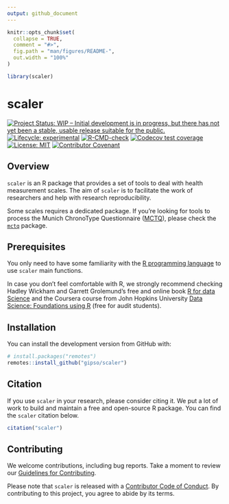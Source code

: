```yaml
---
output: github_document
---
```


<!-- README.md is generated from README.Rmd. Please edit that file -->

```r
knitr::opts_chunk$set(
  collapse = TRUE,
  comment = "#>",
  fig.path = "man/figures/README-",
  out.width = "100%"
)

library(scaler)
```

# scaler

<!-- badges: start -->
[![Project Status: WIP – Initial development is in progress, but there has not yet been a stable, usable release suitable for the public.](https://www.repostatus.org/badges/latest/wip.svg)](https://www.repostatus.org/#wip)
[![Lifecycle: experimental](https://img.shields.io/badge/lifecycle-experimental-orange.svg)](https://lifecycle.r-lib.org/articles/stages.html#experimental)
[![R-CMD-check](https://github.com/gipso/scaler/workflows/R-CMD-check/badge.svg)](https://github.com/gipso/scaler/actions)
[![Codecov test coverage](https://codecov.io/gh/gipso/scaler/branch/main/graph/badge.svg)](https://codecov.io/gh/gipso/scaler?branch=main)
[![License: MIT](https://img.shields.io/badge/license-MIT-green)](https://choosealicense.com/licenses/mit/)
[![Contributor Covenant](https://img.shields.io/badge/Contributor%20Covenant-v2.0%20adopted-ff69b4.svg)](https://gipso.github.io/refstudio/CODE_OF_CONDUCT.html)
<!-- badges: end -->

## Overview

`scaler` is an R package that provides a set of tools to deal with health measurement scales. The aim of `scaler` is to facilitate the work of researchers and help with research reproducibility.

Some scales requires a dedicated package. If you're looking for tools to process the Munich ChronoType Questionnaire ([MCTQ](https://doi.org/10.1177/0748730402239679)), please check the [`mctq`](https://github.com/ropensci/mctq) package.

## Prerequisites

You only need to have some familiarity with the [R programming language](https://www.r-project.org/) to use `scaler` main functions.

In case you don't feel comfortable with R, we strongly recommend checking Hadley Wickham and Garrett Grolemund's free and online book [R for data Science](https://r4ds.had.co.nz/) and the Coursera course from John Hopkins University [Data Science: Foundations using R](https://www.coursera.org/specializations/data-science-foundations-r) (free for audit students).

## Installation

You can install the development version from GitHub with:

``` r
# install.packages("remotes")
remotes::install_github("gipso/scaler")
```

## Citation

If you use `scaler` in your research, please consider citing it. We put a lot of work to build and maintain a free and open-source R package. You can find the `scaler` citation below.

```r
citation("scaler")
```

## Contributing

We welcome contributions, including bug reports. Take a moment to review our [Guidelines for Contributing](https://gipso.github.io/scaler/CONTRIBUTING.html).

Please note that `scaler` is released with a [Contributor Code of
Conduct](https://gipso.github.io/scaler/CODE_OF_CONDUCT.html). By contributing
to this project, you agree to abide by its terms.

